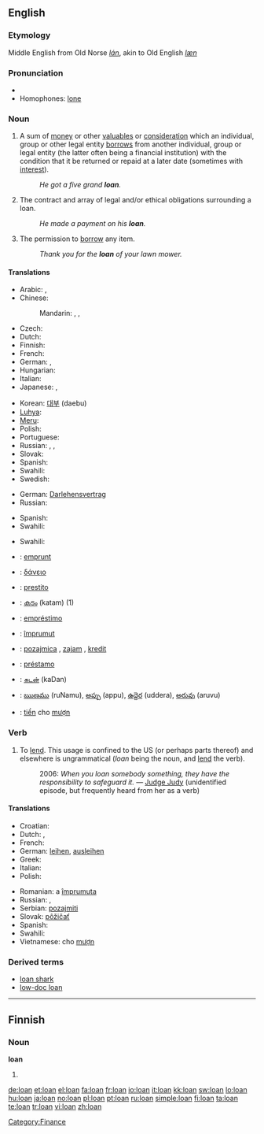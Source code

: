 {{also|loán|loạn}}
==English==

===Etymology===
Middle English from Old Norse ''[[lán]]'', akin to Old English ''[[læn]]''

===Pronunciation===
* {{audio|en-us-loan.ogg|Audio (US)}}
* Homophones: [[lone]]

===Noun===
{{en-noun}}

# {{banking|finance}} A sum of [[money]] or other [[valuables]] or [[consideration]] which an individual, group or other legal entity [[borrow]]s from another individual, group or legal entity (the latter often being a financial institution) with the condition that it be returned or repaid at a later date (sometimes with [[interest]]).
#: ''He got a five grand '''loan'''.''
# The contract and array of legal and/or ethical obligations surrounding a loan.
#: ''He made a payment on his '''loan'''.''
# The permission to [[borrow]] any item.
#: ''Thank you for the '''loan''' of your lawn mower.''

====Translations====
{{trans-top|borrowed sum of money or other valuables}}
* Arabic: {{t|ar|قرض|m|tr=qarD|sc=Arab}},  {{t|ar|إعارة|f|tr='i`āra|sc=Arab}}
* Chinese:
*: Mandarin: {{t|cmn|貸款|sc=Hani}},  {{t|cmn|贷款|tr=dàikuǎn|sc=Hani}},  {{t|cmn|借款|tr=jièkuǎn|sc=Hani}}
* Czech: {{t-|cs|půjčka|f}}
* Dutch: {{t+|nl|lening|f}}
* Finnish: {{t+|fi|laina}}
* French: {{t+|fr|prêt|m}}
* German: {{t|de|Anleihe|f}}, {{t-|de|Darlehen|n}}
* Hungarian: {{t+|hu|kölcsön}}
* Italian: {{t+|it|prestito|m}}
* Japanese: {{t|ja|貸付け|tr=かしつけ, kashitsuke|sc=Jpan}},  {{t+|ja|ローン|tr=rōn|sc=Jpan}}
{{trans-mid}}
* Korean: [[대부]] (daebu)
* [[Luhya]]: {{tø|luy|kumukopo}}
* [[Meru]]: {{tø|mer|irandu}}
* Polish: {{t|pl|pożyczka|f}}
* Portuguese: {{t|pt|empréstimo|m}}
* Russian: {{t+|ru|заём|m|tr=zajóm|sc=Cyrl}}, {{t+|ru|ссуда|f|tr=ssúda|sc=Cyrl}}, {{t+|ru|кредит|f|tr=kredít|sc=Cyrl}}
* Slovak: {{t-|sk|pôžička|f}}
* Spanish: {{t-|es|préstamo|m}}
* Swahili: {{t+|sw|mkopo|xs=Swahili}}
* Swedish: {{t-|sv|lån|n}}
{{trans-bottom}}

{{trans-top|contract and array of legal and/or ethical obligations surrounding a loan}}
* German: [[Darlehensvertrag]] {{m}}
* Russian: {{t+|ru|заём|m|tr=zajóm|sc=Cyrl}}
{{trans-mid}}
* Spanish: {{t-|es|préstamo|m}}
* Swahili: {{t|sw|mikopo|xs=Swahili}}
{{trans-bottom}}

{{trans-top|permission to borrow any item}}
* Swahili: {{t|sw|mikopo|xs=Swahili}}
{{trans-mid}}
{{trans-bottom}}

{{checktrans-top}}
* {{ttbc|French}}: [[emprunt]] {{m}}
* {{ttbc|Greek}}: [[δάνειο]] {{n}}
* {{ttbc|Italian}}: [[prestito]] {{m}}
* {{ttbc|Malayalam}}: [[കടം]] (katam) (1)
* {{ttbc|Portuguese}}: [[empréstimo]] {{m}}
{{checktrans-mid}}
* {{ttbc|Romanian}}: [[împrumut]] {{n}}
* {{ttbc|Serbian}}: [[pozajmica]] {{f}}, [[zajam]] {{m}}, [[kredit]] {{m}}
* {{ttbc|Spanish}}: [[préstamo]] {{m}}
* {{ttbc|Tamil}}: [[கடன்]] (kaDan)
* {{ttbc|Telugu}}: [[ఋణము]] (ruNamu), [[అప్పు]] (appu), [[ఉద్దెర]] (uddera), [[అరువు]] (aruvu)
* {{ttbc|Vietnamese}}: [[tiền]] cho [[mượn]]
{{checktrans-bottom}}

===Verb===
{{en-verb|loans|loaning|loaned}}

# {{US}} To [[lend]].  This usage is confined to the US (or perhaps parts thereof) and elsewhere is ungrammatical (''loan'' being the noun, and [[lend]] the verb).
#: 2006: ''When you loan somebody something, they have the responsibility to safeguard it.'' &mdash; [[w:Judge Judy|Judge Judy]] (unidentified episode, but frequently heard from her as a verb)

====Translations====
{{trans-top|to lend}}
* Croatian: {{t-|hr|posuditi}}
* Dutch: {{t+|nl|lenen}}, {{t+|nl|uitlenen}}
* French: {{t+|fr|prêter}}
* German: [[leihen]], [[ausleihen]]
* Greek: {{t+|el|δανείζω|sc=Grek}}
* Italian: {{t+|it|prestare}}
* Polish: {{t+|pl|pożyczać}}
{{trans-mid}}
* Romanian: a [[împrumuta]]
* Russian: {{t|ru|ссужать|tr=ssužát’|sc=Cyrl}}, {{t-|ru|давать взаймы|tr=davát’ vzajmý|sc=Cyrl}}
* Serbian: [[pozajmiti]]
* Slovak: [[pôžičať]]
* Spanish: {{t-|es|prestar}}
* Swahili: {{t|sw|mikopo|xs=Swahili}}
* Vietnamese: cho [[mượn]]
{{trans-bottom}}

===Derived terms===
* [[loan shark]]
* [[low-doc loan]]

[[Category:Finance]]

----

==Finnish==

===Noun===
'''loan'''

# {{fi-form of|loka|type=noun|case=genitive|pl=singular}}

[[de:loan]]
[[et:loan]]
[[el:loan]]
[[fa:loan]]
[[fr:loan]]
[[io:loan]]
[[it:loan]]
[[kk:loan]]
[[sw:loan]]
[[lo:loan]]
[[hu:loan]]
[[ja:loan]]
[[no:loan]]
[[pl:loan]]
[[pt:loan]]
[[ru:loan]]
[[simple:loan]]
[[fi:loan]]
[[ta:loan]]
[[te:loan]]
[[tr:loan]]
[[vi:loan]]
[[zh:loan]]